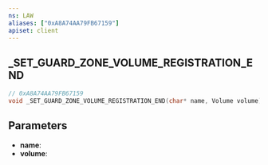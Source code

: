 ```yaml
---
ns: LAW
aliases: ["0xA8A74AA79FB67159"]
apiset: client
---
```

## _SET_GUARD_ZONE_VOLUME_REGISTRATION_END

```c
// 0xA8A74AA79FB67159
void _SET_GUARD_ZONE_VOLUME_REGISTRATION_END(char* name, Volume volume);
```


## Parameters
* **name**:
* **volume**: